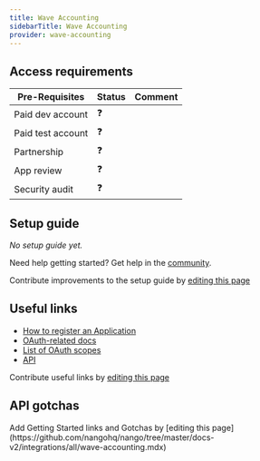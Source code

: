 ```yaml
---
title: Wave Accounting
sidebarTitle: Wave Accounting
provider: wave-accounting
---
```




<Overview />
<PreBuiltTooling provider={providers[pageMetadata.provider]} />
<PreBuiltUseCases />

## Access requirements
| Pre-Requisites | Status | Comment|
| - | - | - |
| Paid dev account | ❓ |  |
| Paid test account | ❓ |  |
| Partnership | ❓ | |
| App review | ❓ |  |
| Security audit | ❓ | |


## Setup guide

_No setup guide yet._

<Tip>Need help getting started? Get help in the [community](https://nango.dev/slack).</Tip>

<Note>Contribute improvements to the setup guide by [editing this page](https://github.com/nangohq/nango/tree/master/docs-v2/integrations/all/wave-accounting.mdx)</Note>


## Useful links

-   [How to register an Application](https://developer.waveapps.com/hc/en-us/articles/360020948171-Create-a-Wave-Account-and-Test-Businesses)
-   [OAuth-related docs](https://developer.waveapps.com/hc/en-us/articles/360019493652-OAuth-Guide)
-   [List of OAuth scopes](https://developer.waveapps.com/hc/en-us/articles/360032818132)
-   [API](https://developer.waveapps.com/hc/en-us/articles/360018937431-API-Playground)

<Note>Contribute useful links by [editing this page](https://github.com/nangohq/nango/tree/master/docs-v2/integrations/all/wave-accounting.mdx)</Note>

## API gotchas

<Note>
    Add Getting Started links and Gotchas by [editing this page](https://github.com/nangohq/nango/tree/master/docs-v2/integrations/all/wave-accounting.mdx)
</Note>
